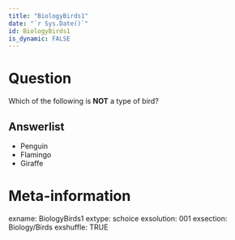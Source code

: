 ```yaml
---
title: "BiologyBirds1"
date: "`r Sys.Date()`"
id: BiologyBirds1
is_dynamic: FALSE
---
```


Question
========

Which of the following is **NOT** a type of bird?


Answerlist
----------

* Penguin
* Flamingo
* Giraffe


Meta-information
================
exname: BiologyBirds1
extype: schoice
exsolution: 001
exsection: Biology/Birds
exshuffle: TRUE

